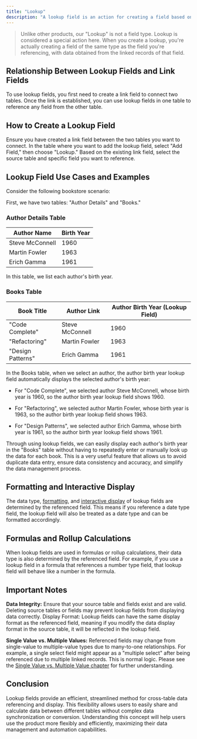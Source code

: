 ```yaml
---
title: "Lookup"
description: "A lookup field is an action for creating a field based on an existing link field. It allows you to reference specific data fields from another table through a link field. This not only enables cross-table data sharing but also ensures data consistency and integrity."
---
```


> Unlike other products, our "Lookup" is not a field type. Lookup is considered a special action here. When you create a lookup, you're actually creating a field of the same type as the field you're referencing, with data obtained from the linked records of that field.

## Relationship Between Lookup Fields and Link Fields

To use lookup fields, you first need to create a link field to connect two tables. Once the link is established, you can use lookup fields in one table to reference any field from the other table.

## How to Create a Lookup Field

Ensure you have created a link field between the two tables you want to connect. In the table where you want to add the lookup field, select "Add Field," then choose "Lookup." Based on the existing link field, select the source table and specific field you want to reference.

## Lookup Field Use Cases and Examples

Consider the following bookstore scenario:

First, we have two tables: "Author Details" and "Books."

### Author Details Table

| Author Name       | Birth Year |
| ---------------- | ---------- |
| Steve McConnell  | 1960       |
| Martin Fowler    | 1963       |
| Erich Gamma      | 1961       |

In this table, we list each author's birth year.

### Books Table

| Book Title        | Author Link       | Author Birth Year (Lookup Field) |
| ---------------- | ---------------- | ------------------------------- |
| "Code Complete"   | Steve McConnell  | 1960                           |
| "Refactoring"     | Martin Fowler    | 1963                           |
| "Design Patterns" | Erich Gamma      | 1961                           |

In the Books table, when we select an author, the author birth year lookup field automatically displays the selected author's birth year:

* For "Code Complete", we selected author Steve McConnell, whose birth year is 1960, so the author birth year lookup field shows 1960.

* For "Refactoring", we selected author Martin Fowler, whose birth year is 1963, so the author birth year lookup field shows 1963.

* For "Design Patterns", we selected author Erich Gamma, whose birth year is 1961, so the author birth year lookup field shows 1961.

Through using lookup fields, we can easily display each author's birth year in the "Books" table without having to repeatedly enter or manually look up the data for each book. This is a very useful feature that allows us to avoid duplicate data entry, ensure data consistency and accuracy, and simplify the data management process.

## Formatting and Interactive Display

The data type, [formatting](/en/basic/field/common/formatter), and [interactive display](/en/basic/field/common/show-as) of lookup fields are determined by the referenced field. This means if you reference a date type field, the lookup field will also be treated as a date type and can be formatted accordingly.

## Formulas and Rollup Calculations

When lookup fields are used in formulas or rollup calculations, their data type is also determined by the referenced field. For example, if you use a lookup field in a formula that references a number type field, that lookup field will behave like a number in the formula.

## Important Notes

**Data Integrity:** Ensure that your source table and fields exist and are valid. Deleting source tables or fields may prevent lookup fields from displaying data correctly. Display Format: Lookup fields can have the same display format as the referenced field, meaning if you modify the data display format in the source table, it will be reflected in the lookup field.

**Single Value vs. Multiple Values:** Referenced fields may change from single-value to multiple-value types due to many-to-one relationships. For example, a single select field might appear as a "multiple select" after being referenced due to multiple linked records. This is normal logic. Please see the [Single Value vs. Multiple Value chapter](/en/basic/field/common/is-multiple-value) for further understanding.

## Conclusion

Lookup fields provide an efficient, streamlined method for cross-table data referencing and display. This flexibility allows users to easily share and calculate data between different tables without complex data synchronization or conversion. Understanding this concept will help users use the product more flexibly and efficiently, maximizing their data management and automation capabilities.

